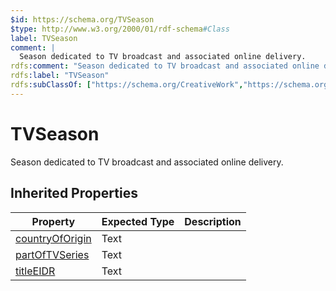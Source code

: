```yaml
---
$id: https://schema.org/TVSeason
$type: http://www.w3.org/2000/01/rdf-schema#Class
label: TVSeason
comment: |
  Season dedicated to TV broadcast and associated online delivery.
rdfs:comment: "Season dedicated to TV broadcast and associated online delivery."
rdfs:label: "TVSeason"
rdfs:subClassOf: ["https://schema.org/CreativeWork","https://schema.org/CreativeWorkSeason"]
---
```


# TVSeason

Season dedicated to TV broadcast and associated online delivery.

## Inherited Properties

| Property | Expected Type | Description |
| --- | --- | --- |
| [countryOfOrigin](https://schema.org/countryOfOrigin) | Text |  |
| [partOfTVSeries](https://schema.org/partOfTVSeries) | Text |  |
| [titleEIDR](https://schema.org/titleEIDR) | Text |  |
